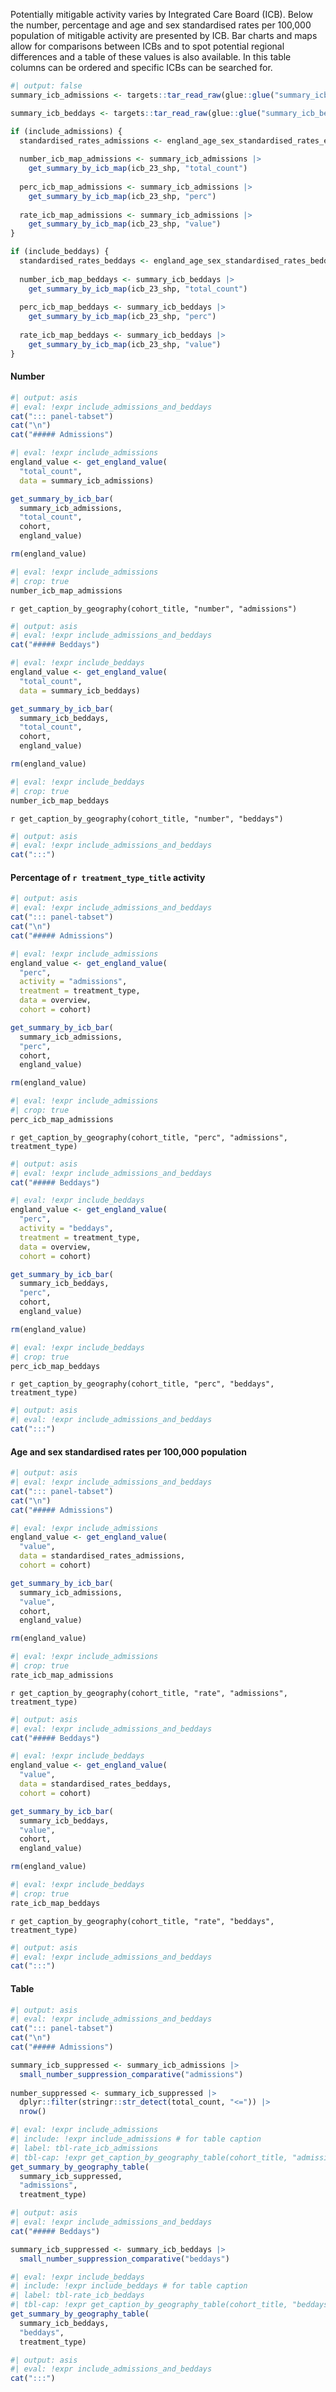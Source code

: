 Potentially mitigable activity varies by Integrated Care Board (ICB). Below the number, percentage and age and sex standardised rates per 100,000 population of mitigable activity are presented by ICB. Bar charts and maps allow for comparisons between ICBs and to spot potential regional differences and a table of these values is also available. In this table columns can be ordered and specific ICBs can be searched for.

```r
#| output: false
summary_icb_admissions <- targets::tar_read_raw(glue::glue("summary_icb_admissions_{cohort}"))

summary_icb_beddays <- targets::tar_read_raw(glue::glue("summary_icb_beddays_{cohort}"))

if (include_admissions) {
  standardised_rates_admissions <- england_age_sex_standardised_rates_episodes
  
  number_icb_map_admissions <- summary_icb_admissions |>
    get_summary_by_icb_map(icb_23_shp, "total_count")
  
  perc_icb_map_admissions <- summary_icb_admissions |>
    get_summary_by_icb_map(icb_23_shp, "perc")
  
  rate_icb_map_admissions <- summary_icb_admissions |>
    get_summary_by_icb_map(icb_23_shp, "value")
}

if (include_beddays) {
  standardised_rates_beddays <- england_age_sex_standardised_rates_beddays
  
  number_icb_map_beddays <- summary_icb_beddays |>
    get_summary_by_icb_map(icb_23_shp, "total_count")
  
  perc_icb_map_beddays <- summary_icb_beddays |>
    get_summary_by_icb_map(icb_23_shp, "perc")
  
  rate_icb_map_beddays <- summary_icb_beddays |>
    get_summary_by_icb_map(icb_23_shp, "value")
}
```

::: panel-tabset
#### Number

```r
#| output: asis
#| eval: !expr include_admissions_and_beddays
cat("::: panel-tabset")
cat("\n")
cat("##### Admissions")
```

::: {#fig-number_icb_admissions layout="[62, 38]"}

```r
#| eval: !expr include_admissions
england_value <- get_england_value(
  "total_count", 
  data = summary_icb_admissions)

get_summary_by_icb_bar(
  summary_icb_admissions, 
  "total_count", 
  cohort,
  england_value)

rm(england_value)
```

```r
#| eval: !expr include_admissions
#| crop: true
number_icb_map_admissions
```

`r get_caption_by_geography(cohort_title, "number", "admissions")`

:::

```r
#| output: asis
#| eval: !expr include_admissions_and_beddays
cat("##### Beddays")
```

::: {#fig-number_icb_beddays layout="[62, 38]"}

```r
#| eval: !expr include_beddays
england_value <- get_england_value(
  "total_count", 
  data = summary_icb_beddays)

get_summary_by_icb_bar(
  summary_icb_beddays, 
  "total_count", 
  cohort,
  england_value)

rm(england_value)
```

```r
#| eval: !expr include_beddays
#| crop: true
number_icb_map_beddays
```

`r get_caption_by_geography(cohort_title, "number", "beddays")`

:::

```r
#| output: asis
#| eval: !expr include_admissions_and_beddays
cat(":::")
```

#### Percentage of `r treatment_type_title` activity

```r
#| output: asis
#| eval: !expr include_admissions_and_beddays
cat("::: panel-tabset")
cat("\n")
cat("##### Admissions")
```

::: {#fig-perc_icb_admissions layout="[62, 38]"}

```r
#| eval: !expr include_admissions
england_value <- get_england_value(
  "perc", 
  activity = "admissions",
  treatment = treatment_type,
  data = overview,
  cohort = cohort)

get_summary_by_icb_bar(
  summary_icb_admissions, 
  "perc", 
  cohort,
  england_value)

rm(england_value)
```

```r
#| eval: !expr include_admissions
#| crop: true
perc_icb_map_admissions
```

`r get_caption_by_geography(cohort_title, "perc", "admissions", treatment_type)`

:::

```r
#| output: asis
#| eval: !expr include_admissions_and_beddays
cat("##### Beddays")
```

::: {#fig-perc_icb_beddays layout="[62, 38]"}

```r
#| eval: !expr include_beddays
england_value <- get_england_value(
  "perc", 
  activity = "beddays",
  treatment = treatment_type,
  data = overview,
  cohort = cohort)

get_summary_by_icb_bar(
  summary_icb_beddays, 
  "perc", 
  cohort,
  england_value)

rm(england_value)
```

```r
#| eval: !expr include_beddays
#| crop: true
perc_icb_map_beddays
```

`r get_caption_by_geography(cohort_title, "perc", "beddays", treatment_type)`

:::

```r
#| output: asis
#| eval: !expr include_admissions_and_beddays
cat(":::")
```

#### Age and sex standardised rates per 100,000 population

```r
#| output: asis
#| eval: !expr include_admissions_and_beddays
cat("::: panel-tabset")
cat("\n")
cat("##### Admissions")
```

::: {#fig-rate_icb_admissions layout="[62, 38]"}

```r
#| eval: !expr include_admissions
england_value <- get_england_value(
  "value",
  data = standardised_rates_admissions,
  cohort = cohort)

get_summary_by_icb_bar(
  summary_icb_admissions, 
  "value", 
  cohort,
  england_value)

rm(england_value)
```

```r
#| eval: !expr include_admissions
#| crop: true
rate_icb_map_admissions
```

`r get_caption_by_geography(cohort_title, "rate", "admissions", treatment_type)`

:::

```r
#| output: asis
#| eval: !expr include_admissions_and_beddays
cat("##### Beddays")
```

::: {#fig-rate_icb_beddays layout="[62, 38]"}

```r
#| eval: !expr include_beddays
england_value <- get_england_value(
  "value",
  data = standardised_rates_beddays,
  cohort = cohort)

get_summary_by_icb_bar(
  summary_icb_beddays, 
  "value", 
  cohort,
  england_value)

rm(england_value)
```

```r
#| eval: !expr include_beddays
#| crop: true
rate_icb_map_beddays
```

`r get_caption_by_geography(cohort_title, "rate", "beddays", treatment_type)`

:::

```r
#| output: asis
#| eval: !expr include_admissions_and_beddays
cat(":::")
```

#### Table

```r
#| output: asis
#| eval: !expr include_admissions_and_beddays
cat("::: panel-tabset")
cat("\n")
cat("##### Admissions")
```

```r
summary_icb_suppressed <- summary_icb_admissions |>
  small_number_suppression_comparative("admissions")
  
number_suppressed <- summary_icb_suppressed |>
  dplyr::filter(stringr::str_detect(total_count, "<=")) |>
  nrow()
```

```r
#| eval: !expr include_admissions
#| include: !expr include_admissions # for table caption
#| label: tbl-rate_icb_admissions
#| tbl-cap: !expr get_caption_by_geography_table(cohort_title, "admissions", treatment_type, "icb", number_suppressed)
get_summary_by_geography_table(
  summary_icb_suppressed,
  "admissions", 
  treatment_type)
```

```r
#| output: asis
#| eval: !expr include_admissions_and_beddays
cat("##### Beddays")
```

```r
summary_icb_suppressed <- summary_icb_beddays |>
  small_number_suppression_comparative("beddays")
```

```r
#| eval: !expr include_beddays
#| include: !expr include_beddays # for table caption
#| label: tbl-rate_icb_beddays
#| tbl-cap: !expr get_caption_by_geography_table(cohort_title, "beddays", treatment_type, "icb")
get_summary_by_geography_table(
  summary_icb_beddays,
  "beddays", 
  treatment_type)
```

```r
#| output: asis
#| eval: !expr include_admissions_and_beddays
cat(":::")
```
:::
